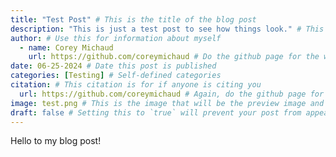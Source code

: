 ```yaml
---
title: "Test Post" # This is the title of the blog post
description: "This is just a test post to see how things look." # This is the description and shows up under the title and picture on the blog page
author: # Use this for information about myself
  - name: Corey Michaud
    url: https://github.com/coreymichaud # Do the github page for the website NOT the blog
date: 06-25-2024 # Date this post is published
categories: [Testing] # Self-defined categories
citation: # This citation is for if anyone is citing you
  url: https://github.com/coreymichaud # Again, do the github page for this BUT THIS TIME FOR THIS SPECIFIC BLOG POST
image: test.png # This is the image that will be the preview image and it HAS to be in this file to work
draft: false # Setting this to `true` will prevent your post from appearing on your listing page until you're ready!
---
```


Hello to my blog post!
